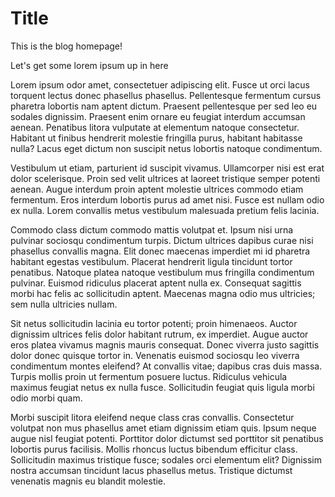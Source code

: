 # Title

This is the blog homepage!

Let's get some lorem ipsum up in here

Lorem ipsum odor amet, consectetuer adipiscing elit. Fusce ut orci lacus torquent lectus donec phasellus phasellus. Pellentesque fermentum cursus pharetra lobortis nam aptent dictum. Praesent pellentesque per sed leo eu sodales dignissim. Praesent enim ornare eu feugiat interdum accumsan aenean. Penatibus litora vulputate at elementum natoque consectetur. Habitant ut finibus hendrerit molestie fringilla purus, habitant habitasse nulla? Lacus eget dictum non suscipit netus lobortis natoque condimentum.

Vestibulum ut etiam, parturient id suscipit vivamus. Ullamcorper nisi est erat dolor scelerisque. Proin sed velit ultrices at laoreet tristique semper potenti aenean. Augue interdum proin aptent molestie ultrices commodo etiam fermentum. Eros interdum lobortis purus ad amet nisi. Fusce est nullam odio ex nulla. Lorem convallis metus vestibulum malesuada pretium felis lacinia.

Commodo class dictum commodo mattis volutpat et. Ipsum nisi urna pulvinar sociosqu condimentum turpis. Dictum ultrices dapibus curae nisi phasellus convallis magna. Elit donec maecenas imperdiet mi id pharetra habitant egestas vestibulum. Placerat hendrerit ligula tincidunt tortor penatibus. Natoque platea natoque vestibulum mus fringilla condimentum pulvinar. Euismod ridiculus placerat aptent nulla ex. Consequat sagittis morbi hac felis ac sollicitudin aptent. Maecenas magna odio mus ultricies; sem nulla ultricies nullam.

Sit netus sollicitudin lacinia eu tortor potenti; proin himenaeos. Auctor dignissim ultrices felis dolor habitant rutrum, ex imperdiet. Augue auctor eros platea vivamus magnis mauris consequat. Donec viverra justo sagittis dolor donec quisque tortor in. Venenatis euismod sociosqu leo viverra condimentum montes eleifend? At convallis vitae; dapibus cras duis massa. Turpis mollis proin ut fermentum posuere luctus. Ridiculus vehicula maximus feugiat netus ex nulla fusce. Sollicitudin feugiat quis ligula morbi odio morbi quam.

Morbi suscipit litora eleifend neque class cras convallis. Consectetur volutpat non mus phasellus amet etiam dignissim etiam quis. Ipsum neque augue nisl feugiat potenti. Porttitor dolor dictumst sed porttitor sit penatibus lobortis purus facilisis. Mollis rhoncus luctus bibendum efficitur class. Sollicitudin maximus tristique fusce; sodales orci elementum elit? Dignissim nostra accumsan tincidunt lacus phasellus metus. Tristique dictumst venenatis magnis eu blandit molestie.
